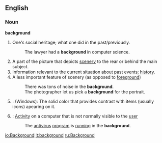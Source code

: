 ==English==

===Noun===
'''background'''
#One's social heritage; what one did in the past/previously.
#:The lawyer had a '''background''' in computer science.
#A part of the picture that depicts [[scenery]] to the rear or behind the main subject.
#Information relevant to the current situation about past events; [[history]].
#A less important feature of scenery (as opposed to [[foreground]])
#:There was tons of noise in the '''background'''.
#:The photographer let us pick a '''background''' for the portrait.
#{{cattag|computing}}: (Windows): The solid color that provides contrast with items (usually icons) apearing on it.
#{{cattag|computing}}: [[Activity]] on a computer that is not normally visible to the [[user]]
#:The [[antivirus]] [[program]] is [[running]] in the '''background'''.

[[io:Background]]
[[it:background]]
[[ru:Background]]